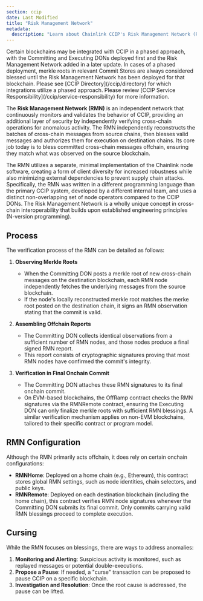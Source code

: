 ```yaml
---
section: ccip
date: Last Modified
title: "Risk Management Network"
metadata:
  description: "Learn about Chainlink CCIP's Risk Management Network (RMN). Understand its role in security, offchain blessing/cursing process, and onchain configuration."
---
```



<Aside type="caution" title="Phased Deployments">
  Certain blockchains may be integrated with CCIP in a phased approach, with the Committing and Executing DONs deployed
  first and the Risk Management Network added in a later update. In cases of a phased deployment, merkle roots in
  relevant Commit Stores are always considered blessed until the Risk Management Network has been deployed for that
  blockchain. Please see [CCIP Directory](/ccip/directory) for which integrations utilize a phased approach. Please
  review [CCIP Service Responsibility](/ccip/service-responsibility) for more information.
</Aside>

The **Risk Management Network (RMN)** is an independent network that continuously monitors and validates the behavior of CCIP, providing an additional layer of security by independently verifying cross-chain operations for anomalous activity. The RMN independently reconstructs the batches of cross-chain messages from source chains, then blesses valid messages and authorizes them for execution on destination chains. Its core job today is to bless committed cross-chain messages offchain, ensuring they match what was observed on the source blockchain.

The RMN utilizes a separate, minimal implementation of the Chainlink node software, creating a form of client diversity for increased robustness while also minimizing external dependencies to prevent supply chain attacks. Specifically, the RMN was written in a different programming language than the primary CCIP system, developed by a different internal team, and uses a distinct non-overlapping set of node operators compared to the CCIP DONs. The Risk Management Network is a wholly unique concept in cross-chain interoperability that builds upon established engineering principles (N-version programming).

## Process

The verification process of the RMN can be detailed as follows:

1. **Observing Merkle Roots**

   - When the Committing DON posts a merkle root of new cross-chain messages on the destination blockchain, each RMN node independently fetches the underlying messages from the source blockchain.
   - If the node's locally reconstructed merkle root matches the merke root posted on the destination chain, it signs an RMN observation stating that the commit is valid.

1. **Assembling Offchain Reports**

   - The Committing DON collects identical observations from a sufficient number of RMN nodes, and those nodes produce a final signed RMN report.
   - This report consists of cryptographic signatures proving that most RMN nodes have confirmed the commit's integrity.

1. **Verification in Final Onchain Commit**

   - The Committing DON attaches these RMN signatures to its final onchain commit.
   - On EVM-based blockchains, the OffRamp contract checks the RMN signatures via the RMNRemote contract, ensuring the Executing DON can only finalize merkle roots with sufficient RMN blessings. A similar verification mechanism applies on non-EVM blockchains, tailored to their specific contract or program model.

## RMN Configuration

Although the RMN primarily acts offchain, it does rely on certain onchain configurations:

- **RMNHome**: Deployed on a home chain (e.g., Ethereum), this contract stores global RMN settings, such as node identities, chain selectors, and public keys.
- **RMNRemote**: Deployed on each destination blockchain (including the home chain), this contract verifies RMN node signatures whenever the Committing DON submits its final commit. Only commits carrying valid RMN blessings proceed to complete execution.

## Cursing

While the RMN focuses on blessings, there are ways to address anomalies:

1. **Monitoring and Alerting**: Suspicious activity is monitored, such as replayed messages or potential double-executions.
1. **Propose a Pause**: If needed, a "curse" transaction can be proposed to pause CCIP on a specific blockchain.
1. **Investigation and Resolution**: Once the root cause is addressed, the pause can be lifted.
